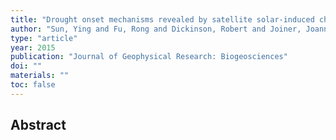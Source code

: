 ```yaml
---
title: "Drought onset mechanisms revealed by satellite solar-induced chlorophyll fluorescence: Insights from two contrasting extreme events"
author: "Sun, Ying and Fu, Rong and Dickinson, Robert and Joiner, Joanna and Frankenberg, Christian and Gu, Lianhong and Xia, Youlong and Fernando, Nelun"
type: "article"
year: 2015
publication: "Journal of Geophysical Research: Biogeosciences"
doi: ""
materials: ""
toc: false
---
```


## Abstract

